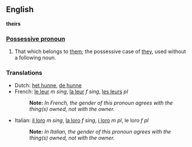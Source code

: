 ==English==
'''theirs'''

===[[Possessive pronoun]]===

#That which belongs to [[them]]; the possessive case of [[they]], used without a following noun.

===Translations===
*Dutch: [[het hunne]], [[de hunne]]
*French: [[le leur]] ''m sing'', [[la leur]] ''f sing'', [[les leurs]] ''pl''
*:'''Note:''' ''In French, the gender of this pronoun agrees with the thing(s) owned, not with the owner.''
*Italian: [[il loro]] ''m sing'', [[la loro]] ''f sing'', [[i loro]] ''m pl'', le loro ''f pl''
*:'''Note:''' ''In Italian, the gender of this pronoun agrees with the thing(s) owned, not with the owner.''